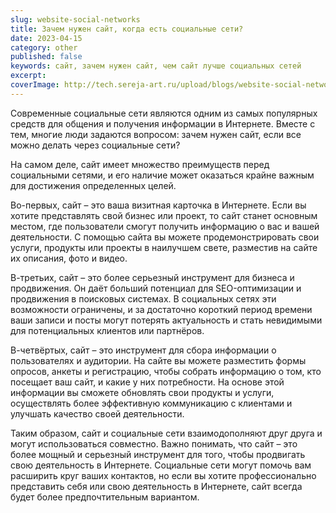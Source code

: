 ```yaml
---
slug: website-social-networks
title: Зачем нужен сайт, когда есть социальные сети?
date: 2023-04-15
category: other
published: false
keywords: сайт, зачем нужен сайт, чем сайт лучше социальных сетей
excerpt:
coverImage: http://tech.sereja-art.ru/upload/blogs/website-social-networks/website-social-networks.jpg
---
```


Современные социальные сети являются одним из самых популярных средств для общения и получения информации в Интернете. Вместе с тем, многие люди задаются вопросом: зачем нужен сайт, если все можно делать через социальные сети?

На самом деле, сайт имеет множество преимуществ перед социальными сетями, и его наличие может оказаться крайне важным для достижения определенных целей.

Во-первых, сайт – это ваша визитная карточка в Интернете. Если вы хотите представлять свой бизнес или проект, то сайт станет основным местом, где пользователи смогут получить информацию о вас и вашей деятельности. С помощью сайта вы можете продемонстрировать свои услуги, продукты или проекты в наилучшем свете, разместив на сайте их описания, фото и видео.

В-третьих, сайт – это более серьезный инструмент для бизнеса и продвижения. Он даёт больший потенциал для SEO-оптимизации и продвижения в поисковых системах. В социальных сетях эти возможности ограничены, и за достаточно короткий период времени ваши записи и посты могут потерять актуальность и стать невидимыми для потенциальных клиентов или партнёров.

В-четвёртых, сайт – это инструмент для сбора информации о пользователях и аудитории. На сайте вы можете разместить формы опросов, анкеты и регистрацию, чтобы собрать информацию о том, кто посещает ваш сайт, и какие у них потребности. На основе этой информации вы сможете обновлять свои продукты и услуги, осуществлять более эффективную коммуникацию с клиентами и улучшать качество своей деятельности.

Таким образом, сайт и социальные сети взаимодополняют друг друга и могут использоваться совместно. Важно понимать, что сайт – это более мощный и серьезный инструмент для того, чтобы продвигать свою деятельность в Интернете. Социальные сети могут помочь вам расширить круг ваших контактов, но если вы хотите профессионально представить себя или свою деятельность в Интернете, сайт всегда будет более предпочтительным вариантом.

